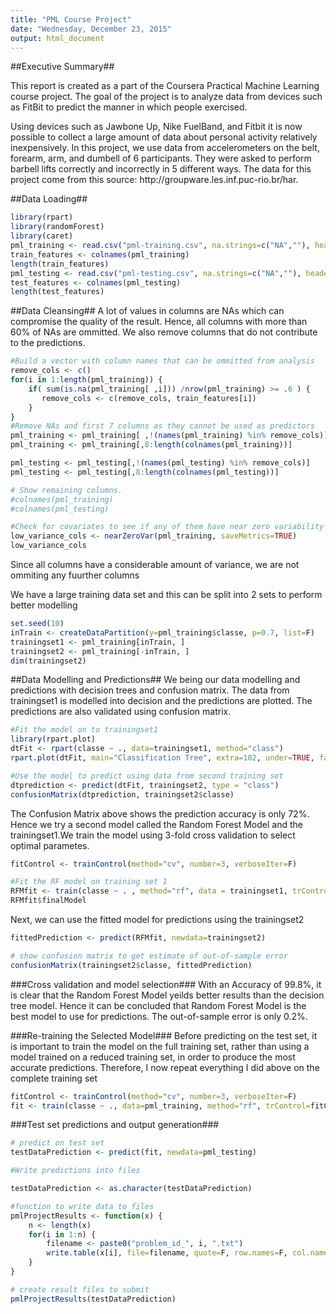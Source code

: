 ```yaml
---
title: "PML Course Project"
date: "Wednesday, December 23, 2015"
output: html_document
---
```


##Executive Summary##

This report is created as a part of the Coursera Practical Machine Learning course project.
The goal of the project is to analyze data from devices such as FitBit to predict the manner in which people exercised.

Using devices such as Jawbone Up, Nike FuelBand, and Fitbit it is now possible to collect a large amount of data about personal activity relatively inexpensively. In this project, we use data from accelerometers on the belt, forearm, arm, and dumbell of 6 participants. They were asked to perform barbell lifts correctly and incorrectly in 5 different ways.
The data for this project come from this source: http://groupware.les.inf.puc-rio.br/har.

##Data Loading##
```r
library(rpart)
library(randomForest)
library(caret)
pml_training <- read.csv("pml-training.csv", na.strings=c("NA",""), header=TRUE)
train_features <- colnames(pml_training)
length(train_features)
pml_testing <- read.csv("pml-testing.csv", na.strings=c("NA",""), header=TRUE)
test_features <- colnames(pml_testing)
length(test_features)
```

##Data Cleansing##
A lot of values in columns are NAs which can compromise the quality of the result.
Hence, all columns with more than 60% of NAs are ommitted. We also remove columns that do not contribute to the predictions.

```r
#Build a vector with column names that can be ommitted from analysis
remove_cols <- c()
for(i in 1:length(pml_training)) {
    if( sum(is.na(pml_training[ ,i])) /nrow(pml_training) >= .6 ) {
       remove_cols <- c(remove_cols, train_features[i])
    }
}
#Remove NAs and first 7 columns as they cannot be used as predictors
pml_training <- pml_training[ ,!(names(pml_training) %in% remove_cols)]
pml_training <- pml_training[,8:length(colnames(pml_training))]

pml_testing <- pml_testing[,!(names(pml_testing) %in% remove_cols)]
pml_testing <- pml_testing[,8:length(colnames(pml_testing))]

# Show remaining columns.
#colnames(pml_training)
#colnames(pml_testing)

#Check for covariates to see if any of them have near zero variability
low_variance_cols <- nearZeroVar(pml_training, saveMetrics=TRUE)
low_variance_cols
```

Since all columns have a considerable amount of variance, we are not ommiting any fuurther columns

We have a large training data set and this can be split into 2 sets to perform better modelling
```r
set.seed(10)
inTrain <- createDataPartition(y=pml_training$classe, p=0.7, list=F)
trainingset1 <- pml_training[inTrain, ]
trainingset2 <- pml_training[-inTrain, ]
dim(trainingset2)
```

##Data Modelling and Predictions##
We being our data modelling and predictions with decision trees and confusion matrix. The data from trainingset1 is modelled into decision and the predictions are plotted. The predictions are also validated using confusion matrix.

```r
#Fit the model on to trainingset1
library(rpart.plot)
dtFit <- rpart(classe ~ ., data=trainingset1, method="class")
rpart.plot(dtFit, main="Classification Tree", extra=102, under=TRUE, faclen=0)

#Use the model to predict using data from second training set
dtprediction <- predict(dtFit, trainingset2, type = "class")
confusionMatrix(dtprediction, trainingset2$classe)
```

The Confusion Matrix above shows the prediction accuracy is only 72%. Hence we try a second model called the Random Forest Model and the trainingset1.We train the model using 3-fold cross validation to select optimal parametes.
```r
fitControl <- trainControl(method="cv", number=3, verboseIter=F)

#Fit the RF model on training set 1
RFMfit <- train(classe ~ . , method="rf", data = trainingset1, trControl=fitControl)
RFMfit$finalModel
```

Next, we can use the fitted model for predictions using the trainingset2

```r
fittedPrediction <- predict(RFMfit, newdata=trainingset2)

# show confusion matrix to get estimate of out-of-sample error
confusionMatrix(trainingset2$classe, fittedPrediction)

```

###Cross validation and model selection###
With an Accuracy of 99.8%, it is clear that the Random Forest Model yeilds better results than the decision tree model. Hence it can be concluded that Random Forest Model is the best model to use for predictions. The out-of-sample error is only 0.2%.

###Re-training the Selected Model###
Before predicting on the test set, it is important to train the model on the full training set, rather than using a model trained on a reduced training set, in order to produce the most accurate predictions. Therefore, I now repeat everything I did above on the complete training set

```r
fitControl <- trainControl(method="cv", number=3, verboseIter=F)
fit <- train(classe ~ ., data=pml_training, method="rf", trControl=fitControl)
```

###Test set predictions and output generation###

```r
# predict on test set
testDataPrediction <- predict(fit, newdata=pml_testing)

#Write predictions into files

testDataPrediction <- as.character(testDataPrediction)

#function to write data to files
pmlProjectResults <- function(x) {
    n <- length(x)
    for(i in 1:n) {
        filename <- paste0("problem_id_", i, ".txt")
        write.table(x[i], file=filename, quote=F, row.names=F, col.names=F)
    }
}

# create result files to submit
pmlProjectResults(testDataPrediction)

```


